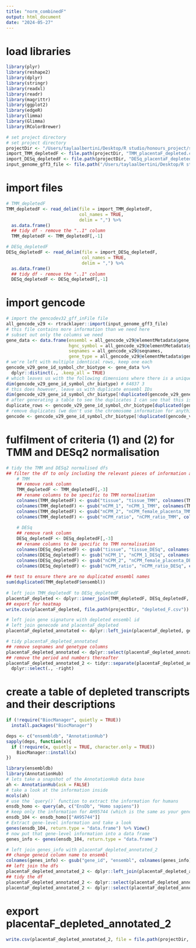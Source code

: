 ```yaml
---
title: "norm_combinedF"
output: html_document
date: "2024-05-27"
---
```


# load libraries
```r
library(plyr)
library(reshape2)
library(dplyr)
library(stringr)
library(readxl)
library(readr)
library(magrittr)
library(ggplot2)
library(edgeR)
library(limma)
library(Glimma)
library(RColorBrewer)

# set project directory
# set project directory
projectDir <- "/Users/taylaalbertini/Desktop/R studio/honours_project/sexSpecific_comparison/rawData"
import_TMM_depletedF <- file.path(projectDir, "TMM_placentaF_depleted.csv")
import_DESq_depletedF <- file.path(projectDir, "DESq_placentaF_depleted.csv")
input_genome_gff3_file <- file.path("/Users/taylaalbertini/Desktop/R studio/honours_project/oxygen_threshold/rawData/gencode.v29.chr_patch_hapl_scaff.annotation.gff3")
```

# import files
```r
# TMM_depletedF
TMM_depletedF <- read_delim(file = import_TMM_depletedF,
                            col_names = TRUE,
                            delim = ",") %>%
  as.data.frame()
  ## tidy df - remove the "..1" column
  TMM_depletedF <- TMM_depletedF[,-1]

# DESq_depletedF
DESq_depletedF <- read_delim(file = import_DESq_depletedF,
                             col_names = TRUE,
                             delim = ",") %>%
  as.data.frame()
  ## tidy df - remove the "..1" column
  DESq_depletedF <- DESq_depletedF[,-1]
```

# import gencode
```r
# import the gencodev32_gff_inFile file
all_gencode_v29 <- rtracklayer::import(input_genome_gff3_file)
# this file contains more information than we need here
# subset out only the columns we need
gene_data <- data.frame(ensembl = all_gencode_v29@elementMetadata$gene_id,
                        hgnc_symbol = all_gencode_v29@elementMetadata$gene_name,
                        seqnames = all_gencode_v29@seqnames,
                        gene_type = all_gencode_v29@elementMetadata$gene_type)
# we're left with multiple identical rows, keep one each
gencode_v29_gene_id_symbol_chr_biotype <- gene_data %>%
  dplyr::distinct(., .keep_all = TRUE)
# which leaves us with the following dimensions where there is a unique combination of ensembl ID, hgnc symbol and chromosome
dim(gencode_v29_gene_id_symbol_chr_biotype) # 64837 3
# this does however, leave us with duplicate ensembl IDs
dim(gencode_v29_gene_id_symbol_chr_biotype[!duplicated(gencode_v29_gene_id_symbol_chr_biotype$ensembl), ]) # 64792 3
# after generating a table to see the duplicates I can see that this is an X/Y chromosome issue. All genes are assigned to both chromosomes
duplicate_rows <- gencode_v29_gene_id_symbol_chr_biotype[duplicated(gencode_v29_gene_id_symbol_chr_biotype$ensembl) | duplicated(gencode_v29_gene_id_symbol_chr_biotype$ensembl, fromLast = TRUE),]
# remove duplicates (we don't use the chromosome information for anything)
gencode <- gencode_v29_gene_id_symbol_chr_biotype[!duplicated(gencode_v29_gene_id_symbol_chr_biotype$ensembl), ]
```

# fulfilment of criteria (1) and (2) for TMM and DESq2 normalisation 
```r
# tidy the TMM and DESq2 normalised dfs
## filter the df to only including the relevant pieces of information and make specific to normalisation technique
    # TMM 
    ## remove rank column
    TMM_depletedF <- TMM_depletedF[,-3]
    ## rename columns to be specific to TMM normalisation
    colnames(TMM_depletedF) <- gsub("tissue", "tissue_TMM", colnames(TMM_depletedF))
    colnames(TMM_depletedF) <- gsub("nCPM_1", "nCPM_1_TMM", colnames(TMM_depletedF))
    colnames(TMM_depletedF) <- gsub("nCPM_2", "nCPM_female_placenta_TMM", colnames(TMM_depletedF))
    colnames(TMM_depletedF) <- gsub("nCPM_ratio", "nCPM_ratio_TMM", colnames(TMM_depletedF))
  
    # DESq
    ## remove rank column
    DESq_depletedF <- DESq_depletedF[,-3]
    ## rename columns to be specific to TMM normalisation
    colnames(DESq_depletedF) <- gsub("tissue", "tissue_DESq", colnames(DESq_depletedF))
    colnames(DESq_depletedF) <- gsub("nCPM_1", "nCPM_1_DESq", colnames(DESq_depletedF))
    colnames(DESq_depletedF) <- gsub("nCPM_2", "nCPM_female_placenta_DESq", colnames(DESq_depletedF))
    colnames(DESq_depletedF) <- gsub("nCPM_ratio", "nCPM_ratio_DESq", colnames(DESq_depletedF))
      
## test to ensure there are no duplicated ensembl names
sum(duplicated(TMM_depletedF$ensembl))
        
# left join TMM_depletedF to DESq_depletedF
placentaF_depleted <- dplyr::inner_join(TMM_depletedF, DESq_depletedF, by = join_by(ensembl))
## export for heatmap
write.csv(placentaF_depleted, file.path(projectDir, "depleted_F.csv"))

# left join gene signature with depleted ensembl id
# left join genecode and placentaF_depleted
placentaF_depleted_annotated <- dplyr::left_join(placentaF_depleted, gencode, by = join_by(ensembl))

# tidy placentaF_depleted_annotated
## remove seqnames and genetype columns
placentaF_depleted_annotated <- dplyr::select(placentaF_depleted_annotated, -seqnames, -gene_type)
## remove the period and numbers thereafter
placentaF_depleted_annotated_2 <- tidyr::separate(placentaF_depleted_annotated, col = ensembl, into = c("ensembl", "right")) %>%
  dplyr::select(., -right)
```

# create a table of depleted transcripts and their descriptions
```r
if (!require("BiocManager", quietly = TRUE))
  install.packages("BiocManager")

deps <- c("ensembldb", "AnnotationHub")
sapply(deps, function(x){
  if (!require(x, quietly = TRUE, character.only = TRUE))
    BiocManager::install(x)
})

library(ensembldb)
library(AnnotationHub)
# lets take a snapshot of the AnnotationHub data base
ah <- AnnotationHub(ask = FALSE)
# take a look at the information inside
mcols(ah)
# use the `query()` function to extract the information for humans
ensdb_homo <- query(ah, c("EnsDb", "Homo sapiens"))
# keep only the information for AH95744 (which is the same as your gencode V29)
ensdb_104 <- ensdb_homo[["AH95744"]]
# Extract gene-level information and take a look
genes(ensdb_104, return.type = "data.frame") %>% View()
# now put that gene-level information into a data frame
genes_info <- genes(ensdb_104, return.type = "data.frame")

# left join genes_info with placentaF_depleted_annotated_2
## change geneid column name to ensembl
colnames(genes_info) <- gsub("gene_id", "ensembl", colnames(genes_info)) 
## left join the dfs
placentaF_depleted_annotated_2 <- dplyr::left_join(placentaF_depleted_annotated_2, genes_info, by = join_by(ensembl))
## tidy the df
placentaF_depleted_annotated_2 <- dplyr::select(placentaF_depleted_annotated_2, -11:-17)
placentaF_depleted_annotated_2 <- dplyr::select(placentaF_depleted_annotated_2, -12:-15)
```

# export placentaF_depleted_annotated_2
```r
write.csv(placentaF_depleted_annotated_2, file = file.path(projectDir, "placenta_female_depleted_annotated.csv"))
```
